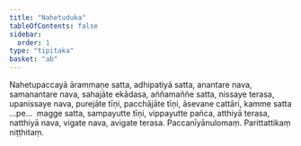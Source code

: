 ```yaml
---
title: "Nahetuduka"
tableOfContents: false
sidebar:
  order: 1
type: "tipitaka"
basket: "ab"
---
```



<DynamicBreadcrumb />

<Division number="92">

<Paragraph number="2154">
Nahetupaccayā ārammaṇe satta, adhipatiyā satta, anantare nava, samanantare nava, sahajāte ekādasa, aññamaññe satta, nissaye terasa, upanissaye nava, purejāte tīṇi, pacchājāte tīṇi, āsevane cattāri, kamme satta …pe…  magge satta, sampayutte tīṇi, vippayutte pañca, atthiyā terasa, natthiyā nava, vigate nava, avigate terasa.

</Paragraph>
</Division>

<Paragraph number="2155" type="center">
Paccanīyānulomaṃ.



</Paragraph>

<Paragraph number="2156" type="center">
Parittattikaṃ niṭṭhitaṃ.
</Paragraph>